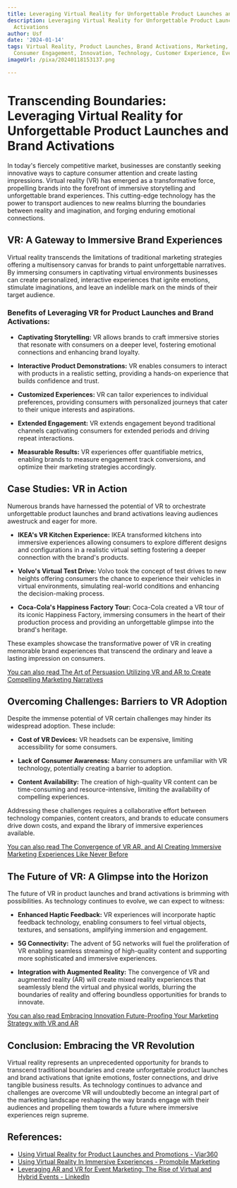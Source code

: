```yaml
---
title: Leveraging Virtual Reality for Unforgettable Product Launches and Brand Activations
description: Leveraging Virtual Reality for Unforgettable Product Launches and Brand
  Activations
author: Usf
date: '2024-01-14'
tags: Virtual Reality, Product Launches, Brand Activations, Marketing, Immersive Experiences,
  Consumer Engagement, Innovation, Technology, Customer Experience, Event Marketing
imageUrl: /pixa/20240118153137.png

---
```

# Transcending  Boundaries:  Leveraging Virtual Reality for Unforgettable Product Launches and Brand Activations

In  today's fiercely competitive market, businesses are constantly  seeking innovative ways to capture consumer attention  and create lasting impressions. Virtual reality (VR) has emerged as  a transformative force, propelling brands  into  the forefront of immersive storytelling and unforgettable  brand experiences. This cutting-edge technology has the power to transport audiences to new realms blurring the boundaries between reality and imagination, and forging enduring emotional connections.

## VR: A Gateway to Immersive Brand Experiences

Virtual reality transcends the limitations of  traditional marketing strategies offering a multisensory  canvas for brands to paint unforgettable  narratives. By immersing consumers in captivating virtual environments businesses can create personalized, interactive experiences that ignite emotions, stimulate imaginations, and leave an indelible mark on the minds of their target audience.

### Benefits of Leveraging VR for Product  Launches and Brand Activations:

- **Captivating Storytelling:** VR allows brands to craft immersive stories that resonate with consumers  on a deeper level, fostering emotional connections  and  enhancing brand loyalty.

- **Interactive Product Demonstrations:** VR enables  consumers  to interact with products in a realistic setting, providing a hands-on experience that  builds confidence and trust.

- **Customized Experiences:** VR can tailor experiences to individual preferences, providing consumers with  personalized journeys  that cater to their unique interests  and aspirations.

- **Extended Engagement:** VR extends  engagement beyond traditional channels captivating consumers for extended periods and driving  repeat interactions.

- **Measurable  Results:** VR experiences offer quantifiable  metrics, enabling brands to measure engagement track conversions,  and optimize their marketing strategies accordingly.

## Case Studies:  VR in Action

Numerous brands have harnessed the potential  of  VR to orchestrate unforgettable product launches and brand activations leaving audiences awestruck and eager for more.

- **IKEA's  VR Kitchen Experience:** IKEA transformed kitchens into  immersive experiences allowing consumers to explore different designs and configurations in  a realistic virtual setting fostering a deeper connection with the  brand's products.

- **Volvo's Virtual Test Drive:** Volvo took the concept  of test drives to new heights offering consumers  the chance to experience their vehicles  in virtual environments, simulating real-world conditions and enhancing the decision-making process.

- **Coca-Cola's Happiness Factory Tour:** Coca-Cola created a VR tour of its iconic  Happiness Factory, immersing consumers in  the heart of their  production process and providing an unforgettable glimpse into the brand's heritage.

These examples showcase the transformative power of VR in creating memorable brand experiences that transcend the ordinary and leave  a lasting impression on consumers.

[You can also read The Art of  Persuasion Utilizing  VR  and AR to  Create Compelling Marketing Narratives](The%20Art%20of%20Persuasion%20Utilizing%20VR%20and%20AR%20to%20Create%20Compelling%20Marketing%20Narratives)


## Overcoming Challenges: Barriers to VR Adoption

Despite the immense potential of VR certain challenges may hinder its widespread adoption. These include:

- **Cost of VR  Devices:** VR headsets can be  expensive, limiting accessibility for some consumers.

- **Lack of Consumer Awareness:** Many consumers are unfamiliar with VR  technology, potentially creating a barrier to adoption.

- **Content Availability:** The creation of high-quality VR content can be time-consuming and resource-intensive, limiting the availability of compelling experiences.

Addressing these challenges requires a collaborative effort between technology companies, content creators,  and brands to educate consumers drive down costs, and  expand the library of immersive experiences available.

[You can also read The Convergence of VR AR, and AI Creating Immersive Marketing Experiences Like Never Before](The%20Convergence%20of%20VR%2C%20AR%2C%20and%20AI%20Creating%20Immersive%20Marketing%20Experiences%20Like%20Never%20Before)


##  The Future of VR: A Glimpse into the Horizon

The future of VR in  product launches and brand activations is  brimming with possibilities. As technology continues to evolve, we can expect to witness:

- **Enhanced Haptic Feedback:** VR experiences will incorporate haptic  feedback technology, enabling  consumers  to feel virtual objects, textures, and sensations,  amplifying immersion and  engagement.

- **5G Connectivity:** The advent of 5G networks  will fuel the proliferation of VR enabling seamless streaming of high-quality content and supporting more sophisticated and  immersive experiences.

- **Integration with Augmented Reality:** The  convergence of VR and augmented reality (AR)  will create mixed reality  experiences that seamlessly blend  the virtual and physical worlds, blurring the boundaries of reality  and offering  boundless opportunities for brands to innovate.

[You can also read Embracing Innovation Future-Proofing  Your Marketing Strategy with VR and AR](Embracing%20Innovation%20Future-Proofing%20Your%20Marketing%20Strategy%20with%20VR%20and%20AR)


## Conclusion: Embracing the VR Revolution

Virtual reality represents an unprecedented opportunity for brands to transcend traditional boundaries and create unforgettable product  launches and brand activations that ignite emotions,  foster connections, and drive  tangible business results. As technology continues to advance  and challenges are overcome VR will undoubtedly become an integral part of the marketing landscape reshaping the way  brands engage with their audiences and propelling them towards a future where immersive experiences reign supreme.

## References:
- [Using Virtual Reality for Product Launches and Promotions - Viar360](https://www.viar360.com/virtual-reality-for-product-launches-and-promotions/)
- [Using Virtual Reality In Immersive Experiences - Promobile Marketing](https://promobilemarketing.com/virtual-reality-marketing-experiences/)
- [Leveraging AR and VR for Event Marketing: The Rise of Virtual and Hybrid Events - LinkedIn](https://www.linkedin.com/pulse/leveraging-ar-vr-event-marketing-rise-virtual-hybrid-events-miller)

